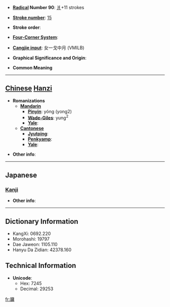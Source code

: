 * '''[[Wiktionary:Chinese radical index| Radical]] Number 90''': [[Wiktionary:Chinese radical index 爿|爿]]+11 strokes

* '''[[Wiktionary:Chinese total strokes index|Stroke number]]''': [[Wiktionary:Chinese total strokes index 15|15]]

* '''Stroke order''': 

* '''[[Wiktionary:Chinese four corner index|Four-Corner System]]''': 

* '''[[Wiktionary:Chinese Cangjie index|Cangjie input]]''': 女一戈中月 (VMILB)

* '''Graphical Significance and Origin''': 

* '''Common Meaning'''

----

== [[Chinese]] [[Hanzi]] ==

* '''Romanizations'''
** '''[[Mandarin]]'''
*** '''[[Pinyin]]''': yóng (yong2)
*** '''[[Wade-Giles]]''': yung<sup>2</sup>
*** '''[[Yale]]''': 
** '''[[Cantonese]]'''
*** '''[[Jyutping]]''':
*** '''[[Penkyamp]]''': 
*** '''[[Yale]]''': 

* '''Other info''': 

----

==Japanese==
===[[Kanji]]===
{{kanji|on readings=[[よう]] (yō)
|kun readings=[[かきね]] (kakine)
}}

* '''Other info''':  

----

== Dictionary Information ==

* KangXi: 0692.220
* Morohashi: 19797
* Dae Jaweon: 1105.110
* Hanyu Da Zidian: 42378.160

== Technical Information ==

* '''Unicode''':
** Hex: 7245
** Decimal: 29253

[[fr:牅]]
